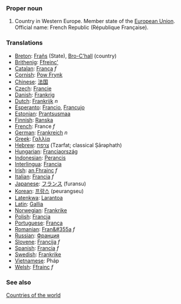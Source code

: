 ===Proper noun===
# Country in Western Europe. Member state of the [[European Union]]. Official name: French Republic (République Française).
===Translations===
*[[Breton]]: [[Frañs]] (State), [[Bro-C'hall]] (country)
*[[Brithenig]]: [[Ffreinc']]
*[[Catalan]]: [[França]] ''f''
*[[Cornish]]: [[Pow Frynk]]
*[[Chinese]]: [[法国]]
*[[Czech]]: [[Francie]]
*[[Danish]]: [[Frankrig]]
*[[Dutch]]: [[Frankrijk]] ''n''
*[[Esperanto]]: [[Francio]], [[Francujo]]
*[[Estonian]]: [[Prantsusmaa]]
*[[Finnish]]: [[Ranska]]
*[[French]]: France ''f''
*[[German]]: [[Frankreich]] ''n''
*[[Greek]]: [[Γαλλία]]
*[[Hebrew]]: [[צרפת]] (Tzarfat; classical Ṣārəphath)
*[[Hungarian]]: [[Franciaország]]
*[[Indonesian]]: [[Perancis]]
*[[Interlingua]]: [[Francia]]
*[[Irish]]: [[an Fhrainc]] ''f''
*[[Italian]]: [[Francia]] ''f''
*[[Japanese]]: [[フランス]] (furansu)
*[[Korean]]: [[프랑스]] (peurangseu)
*[[Latenkwa]]: [[Larantoa]]
*[[Latin]]: [[Gallia]]
*[[Norwegian]]: [[Frankrike]]
*[[Polish]]: [[Francja]]
*[[Portuguese]]: [[França]]
*[[Romanian]]: [[Fran&#355a]] ''f''
*[[Russian]]: [[Франция]]
*[[Slovene]]: [[Francija]] ''f''
*[[Spanish]]: [[Francia]] ''f''
*[[Swedish]]: [[Frankrike]]
*[[Vietnamese]]: Pháp
*[[Welsh]]: [[Ffrainc]] ''f''

===See also===
[[Countries of the world]]